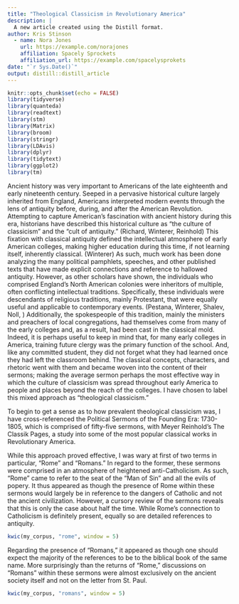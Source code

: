 ```yaml
---
title: "Theological Classicism in Revolutionary America"
description: |
  A new article created using the Distill format.
author: Kris Stinson 
  - name: Nora Jones 
    url: https://example.com/norajones
    affiliation: Spacely Sprockets
    affiliation_url: https://example.com/spacelysprokets
date: "`r Sys.Date()`"
output: distill::distill_article
---
```


```r
knitr::opts_chunk$set(echo = FALSE)
library(tidyverse)
library(quanteda)
library(readtext)
library(stm)
library(Matrix)
library(broom)
library(stringr)
library(LDAvis)
library(dplyr)
library(tidytext)
library(ggplot2)
library(tm)
```

Ancient history was very important to Americans of the late eighteenth and early nineteenth century. Seeped in a pervasive historical culture largely inherited from England, Americans interpreted modern events through the lens of antiquity before, during, and after the American Revolution. Attempting to capture American's fascination with ancient history during this era, historians have described this historical culture as "the culture of classicism" and the "cult of antiquity." (Richard, Winterer, Reinhold) This fixation with classical antiquity defined the intellectual atmosphere of early American colleges, making higher education during this time, if not learning itself, inherently classical. (Winterer) As such, much work has been done analyzing the many political pamphlets, speeches, and other published texts that have made explicit connections and reference to hallowed antiquity. However, as other scholars have shown, the individuals who comprised England’s North American colonies were inheritors of multiple, often conflicting intellectual traditions. Specifically, these individuals were descendants of religious traditions, mainly Protestant, that were equally useful and applicable to contemporary events. (Pestana, Winterer, Shalev, Noll, ) Additionally, the spokespeople of this tradition, mainly the ministers and preachers of local congregations, had themselves come from many of the early colleges and, as a result, had been cast in the classical mold. Indeed, it is perhaps useful to keep in mind that, for many early colleges in America, training future clergy was the primary function of the school.  And, like any committed student, they did not forget what they had learned once they had left the classroom behind. The classical concepts, characters, and rhetoric went with them and became woven into the content of their sermons; making the average sermon perhaps the most effective way in which the culture of classicism was spread throughout early America to people and places beyond the reach of the colleges. I have chosen to label this mixed approach as “theological classicism.” 

To begin to get a sense as to how prevalent theological classicism was, I have cross-referenced the Political Sermons of the Founding Era: 1730-1805, which is comprised of fifty-five sermons, with Meyer Reinhold’s The Classik Pages, a study into some of the most popular classical works in Revolutionary America. 

While this approach proved effective, I was wary at first of two terms in particular, "Rome" and "Romans." In regard to the former, these sermons were comprised in an atmosphere of heightened anti-Catholicism. As such, "Rome" came to refer to the seat of the "Man of Sin" and all the evils of popery. It thus appeared as though the presence of Rome within these sermons would largely be in reference to the dangers of Catholic and not the ancient civilization. However, a cursory review of the sermons reveals that this is only the case about half the time. While Rome’s connection to Catholicism is definitely present, equally so are detailed references to antiquity. 


```r
kwic(my_corpus, "rome", window = 5)
```

Regarding the presence of "Romans," it appeared as though one should expect the majority of the references to be to the biblical book of the same name. More surprisingly than the returns of “Rome,” discussions on “Romans” within these sermons were almost exclusively on the ancient society itself and not on the letter from St. Paul. 

```r
kwic(my_corpus, "romans", window = 5)

```

